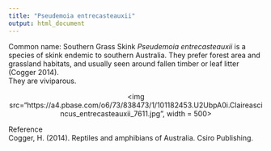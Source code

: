 ```yaml
---
title: "Pseudemoia entrecasteauxii"
output: html_document
---
```


Common name: Southern Grass Skink
*Pseudemoia entrecasteauxii* is a species of skink endemic to southern Australia. They prefer forest area and grassland habitats, and usually seen around fallen timber or leaf litter (Cogger 2014).  
They are viviparous.


<p align='center'>
<img src="https://a4.pbase.com/o6/73/838473/1/101182453.U2UbpA0i.Claireascincus_entrecasteauxii_7611.jpg", width = 500>
</p>

Reference  
Cogger, H. (2014). Reptiles and amphibians of Australia. Csiro Publishing.